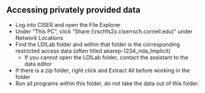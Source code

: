 ## Accessing privately provided data

- Log into CISER and open the File Explorer
- Under "This PC", click "Share (\\rschfs2x.ciserrsch.cornell.edu)" under Network Locations
- Find the LDILab folder and within that folder is the corresponding restricted access data (often titled aearep-1234_nda_Implicit)
   - If you cannot open the LDILab folder, contact the assistant to the data editor 
- If there is a zip folder, right click and Extract All before working in the folder
- Run all programs within this folder, do not take the data out of this folder.
